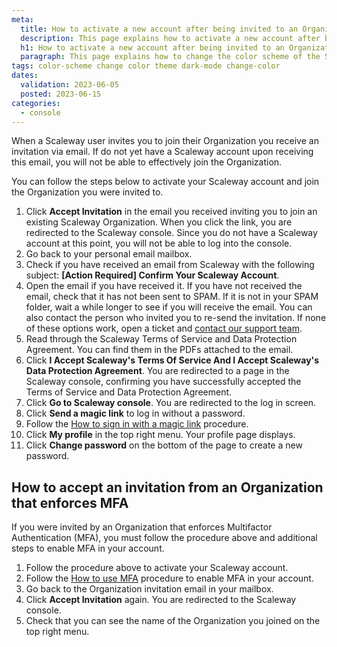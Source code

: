 ```yaml
---
meta:
  title: How to activate a new account after being invited to an Organization
  description: This page explains how to activate a new account after being invited to an Organization
  h1: How to activate a new account after being invited to an Organization
  paragraph: This page explains how to change the color scheme of the Scaleway console
tags: color-scheme change color theme dark-mode change-color
dates:
  validation: 2023-06-05
  posted: 2023-06-15
categories:
  - console
---
```


When a Scaleway user invites you to join their Organization you receive an invitation via email. If do not yet have a Scaleway account upon receiving this email, you will not be able to effectively join the Organization.

You can follow the steps below to activate your Scaleway account and join the Organization you were invited to.

1. Click **Accept Invitation** in the email you received inviting you to join an existing Scaleway Organization.
    <Message type="important">
      When you click the link, you are redirected to the Scaleway console. Since you do not have a Scaleway account at this point, you will not be able to log into the console.
    </Message>
2. Go back to your personal email mailbox.
3. Check if you have received an email from Scaleway with the following subject: **[Action Required] Confirm Your Scaleway Account**.
4. Open the email if you have received it.
    <Message type="important">
      If you have not received the email, check that it has not been sent to SPAM. If it is not in your SPAM folder, wait a while longer to see if you will receive the email. You can also contact the person who invited you to re-send the invitation. If none of these options work, open a ticket and [contact our support team](https://console.scaleway.com/support/tickets).
    </Message>
5. Read through the Scaleway Terms of Service and Data Protection Agreement. You can find them in the PDFs attached to the email.
6. Click **I Accept Scaleway's Terms Of Service And I Accept Scaleway's Data Protection Agreement**. You are redirected to a page in the Scaleway console, confirming you have successfully accepted the Terms of Service and Data Protection Agreement.
7. Click **Go to Scaleway console**. You are redirected to the log in screen.
8. Click **Send a magic link** to log in without a password.
9. Follow the [How to sign in with a magic link](https://www.scaleway.com/en/docs/console/my-account/how-to/sign-in-with-magic-link/) procedure.
10. Click **My profile** in the top right menu. Your profile page displays.
11. Click **Change password** on the bottom of the page to create a new password.

## How to accept an invitation from an Organization that enforces MFA

If you were invited by an Organization that enforces Multifactor Authentication (MFA), you must follow the procedure above and additional steps to enable MFA in your account.

1. Follow the procedure above to activate your Scaleway account.
2. Follow the [How to use MFA](https://www.scaleway.com/en/docs/console/my-account/how-to/use-2fa/) procedure to enable MFA in your account.
3. Go back to the Organization invitation email in your mailbox.
4. Click **Accept Invitation** again. You are redirected to the Scaleway console.
5. Check that you can see the name of the Organization you joined on the top right menu.

